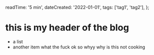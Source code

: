   readTime: '5 min',
  dateCreated: '2022-01-01',
  tags: ['tag1', 'tag2'],
};

# this is my header of the blog

- a list
- another item
what the fuck
ok so whyy why is this not cooking